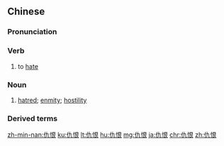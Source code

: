 ==Chinese==
{{zh-forms}}

===Pronunciation===
{{zh-pron
|m=chóuhèn
|c=sau4 han6
|h=pfs=sù-hen
|mn=qz,tp,xm:siû-hūn/kh,zz:siû-hīn
|cat=v,n
}}

===Verb===
{{zh-verb}}

# to [[hate]]

===Noun===
{{zh-noun}}

# [[hatred]]; [[enmity]]; [[hostility]]

===Derived terms===
{{zh-der|仇恨言論|仇恨者}}

{{zh-cat|Intermediate}}

[[zh-min-nan:仇恨]]
[[ku:仇恨]]
[[lt:仇恨]]
[[hu:仇恨]]
[[mg:仇恨]]
[[ja:仇恨]]
[[chr:仇恨]]
[[zh:仇恨]]